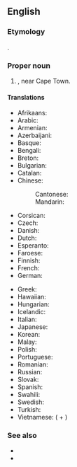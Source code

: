 ==English==
{{wikipedia}}

===Etymology===
{{cal|en|pt|Cabo da Boa Esperança}}.

===Proper noun===
{{en-proper noun|head=the [[cape|Cape]] [[of]] [[good|Good]] [[hope|Hope]]}}

# {{place|en|headland|in southwestern|c/South Africa}}, near Cape Town.

====Translations====
{{trans-top|a cape in southwestern South Africa}}
* Afrikaans: {{t|af|Kaap die Goeie Hoop}}
* Arabic: {{t|ar|رَأْس اَلرَّجَاء اَلصَّالِح|m}}
* Armenian: {{t+|hy|Բարեհուսո հրվանդան}}
* Azerbaijani: {{t|az|Ümid Burnu}}
* Basque: {{t|eu|Esperantza Oneko lurmuturra}}
* Bengali: {{t|bn|খোশ উমেদের অন্তরীপ}}
* Breton: {{t|br|Kab ar Spi Mat}}
* Bulgarian: {{t|bg|нос До́бра Наде́жда|m}}
* Catalan: {{t|ca|Cap de Bona Esperança|m}}
* Chinese:
*: Cantonese: {{t|yue|好望角|tr=hou2 mong6 gok3}}
*: Mandarin: {{t+|cmn|好望角|tr=Hǎowàngjiǎo|sc=Hani}}
* Corsican: {{t|co|Capu di Bona Spiranza}}
* Czech: {{t|cs|mys Dobré naděje|m}}
* Danish: {{t|da|Kap Det Gode Håb|c}}
* Dutch: {{t+|nl|Kaap de Goede Hoop}}
* Esperanto: {{t|eo|Kabo de Bona Espero}}
* Faroese: {{t|fo|Góðvónarhøvdi|m}}
* Finnish: {{t|fi|Hyväntoivonniemi}}
* French: {{t+|fr|cap de Bonne-Espérance|m}}
* German: {{t|de|Kap der Guten Hoffnung|n}}
{{trans-mid}}
* Greek: {{t|el|Ακρωτήριο της Καλής Ελπίδος}}
* Hawaiian: {{t|haw|Lae-Manaʻolana}}
* Hungarian: {{t+|hu|Jóreménység foka}}
* Icelandic: {{t|is|Góðrarvonarhöfði|m}}
* Italian: {{t|it|Capo di Buona Speranza|m}}
* Japanese: {{t|ja|喜望峰|tr=きぼうほう, Kibōhō|sc=Jpan}}
* Korean: {{t|ko|^희망봉(喜望峯)}}
* Malay: {{t|ms|Tanjung Harapan}}
* Polish: {{t+|pl|Przylądek Dobrej Nadziei|m}}
* Portuguese: {{t|pt|Cabo da Boa Esperança|m}}
* Romanian: {{t|ro|Capul Bunei Speranțe|m}}
* Russian: {{t+|ru|мыс До́брой Наде́жды|m}}
* Slovak: {{t|sk|mys Dobrej nádeje|m}}
* Spanish: {{t|es|cabo de Buena Esperanza|m}}
* Swahili: {{t|sw|Rasi ya Tumaini Jema}}
* Swedish: {{t|sv|Godahoppsudden|?}}
* Turkish: {{t|tr|Ümit Burnu}}
* Vietnamese: {{t|vi|mũi Hảo Vọng}} ({{t+|vi|mũi}} + {{t|vi|好望}})
{{trans-bottom}}

===See also===
* {{l|en|Cape Province}}
* {{l|en|Cape Town}}